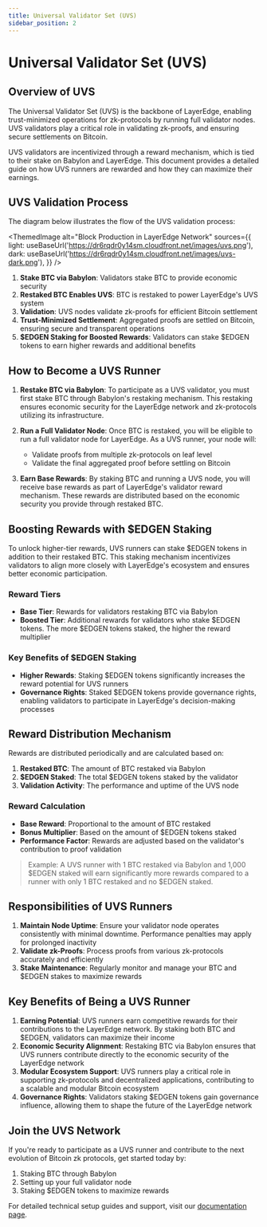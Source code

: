 ```yaml
---
title: Universal Validator Set (UVS)
sidebar_position: 2
---
```



# Universal Validator Set (UVS)

## Overview of UVS

The Universal Validator Set (UVS) is the backbone of LayerEdge, enabling trust-minimized operations for zk-protocols by running full validator nodes. UVS validators play a critical role in validating zk-proofs, and ensuring secure settlements on Bitcoin.

UVS validators are incentivized through a reward mechanism, which is tied to their stake on Babylon and LayerEdge. This document provides a detailed guide on how UVS runners are rewarded and how they can maximize their earnings.

## UVS Validation Process

The diagram below illustrates the flow of the UVS validation process:

<ThemedImage
  alt="Block Production in LayerEdge Network"
  sources={{
    light: useBaseUrl('https://dr6rqdr0y14sm.cloudfront.net/images/uvs.png'),
    dark: useBaseUrl('https://dr6rqdr0y14sm.cloudfront.net/images/uvs-dark.png'),
  }}
/>

1. **Stake BTC via Babylon**: Validators stake BTC to provide economic security
2. **Restaked BTC Enables UVS**: BTC is restaked to power LayerEdge's UVS system
3. **Validation**: UVS nodes validate zk-proofs for efficient Bitcoin settlement
4. **Trust-Minimized Settlement**: Aggregated proofs are settled on Bitcoin, ensuring secure and transparent operations
5. **\$EDGEN Staking for Boosted Rewards**: Validators can stake $EDGEN tokens to earn higher rewards and additional benefits


## How to Become a UVS Runner

1. **Restake BTC via Babylon**: To participate as a UVS validator, you must first stake BTC through Babylon's restaking mechanism. This restaking ensures economic security for the LayerEdge network and zk-protocols utilizing its infrastructure.

2. **Run a Full Validator Node**: Once BTC is restaked, you will be eligible to run a full validator node for LayerEdge. As a UVS runner, your node will:
   * Validate proofs from multiple zk-protocols on leaf level
   * Validate the final aggregated proof before settling on Bitcoin

3. **Earn Base Rewards**: By staking BTC and running a UVS node, you will receive base rewards as part of LayerEdge's validator reward mechanism. These rewards are distributed based on the economic security you provide through restaked BTC.

## Boosting Rewards with $EDGEN Staking

To unlock higher-tier rewards, UVS runners can stake $EDGEN tokens in addition to their restaked BTC. This staking mechanism incentivizes validators to align more closely with LayerEdge's ecosystem and ensures better economic participation.

### Reward Tiers

* **Base Tier**: Rewards for validators restaking BTC via Babylon
* **Boosted Tier**: Additional rewards for validators who stake \$EDGEN tokens. The more \$EDGEN tokens staked, the higher the reward multiplier

### Key Benefits of \$EDGEN Staking

* **Higher Rewards**: Staking \$EDGEN tokens significantly increases the reward potential for UVS runners
* **Governance Rights**: Staked \$EDGEN tokens provide governance rights, enabling validators to participate in LayerEdge's decision-making processes

## Reward Distribution Mechanism

Rewards are distributed periodically and are calculated based on:

1. **Restaked BTC**: The amount of BTC restaked via Babylon
2. **\$EDGEN Staked**: The total \$EDGEN tokens staked by the validator
3. **Validation Activity**: The performance and uptime of the UVS node

### Reward Calculation

* **Base Reward**: Proportional to the amount of BTC restaked
* **Bonus Multiplier**: Based on the amount of $EDGEN tokens staked
* **Performance Factor**: Rewards are adjusted based on the validator's contribution to proof validation

> Example: A UVS runner with 1 BTC restaked via Babylon and 1,000 \$EDGEN staked will earn significantly more rewards compared to a runner with only 1 BTC restaked and no \$EDGEN staked.

## Responsibilities of UVS Runners

1. **Maintain Node Uptime**: Ensure your validator node operates consistently with minimal downtime. Performance penalties may apply for prolonged inactivity
2. **Validate zk-Proofs**: Process proofs from various zk-protocols accurately and efficiently
3. **Stake Maintenance**: Regularly monitor and manage your BTC and $EDGEN stakes to maximize rewards

## Key Benefits of Being a UVS Runner

1. **Earning Potential**: UVS runners earn competitive rewards for their contributions to the LayerEdge network. By staking both BTC and \$EDGEN, validators can maximize their income
2. **Economic Security Alignment**: Restaking BTC via Babylon ensures that UVS runners contribute directly to the economic security of the LayerEdge network
3. **Modular Ecosystem Support**: UVS runners play a critical role in supporting zk-protocols and decentralized applications, contributing to a scalable and modular Bitcoin ecosystem
4. **Governance Rights**: Validators staking \$EDGEN tokens gain governance influence, allowing them to shape the future of the LayerEdge network

## Join the UVS Network

If you're ready to participate as a UVS runner and contribute to the next evolution of Bitcoin zk protocols, get started today by:

1. Staking BTC through Babylon
2. Setting up your full validator node
3. Staking \$EDGEN tokens to maximize rewards

For detailed technical setup guides and support, visit our [documentation page](/docs/developer-guide/run-node/setup-guide). 